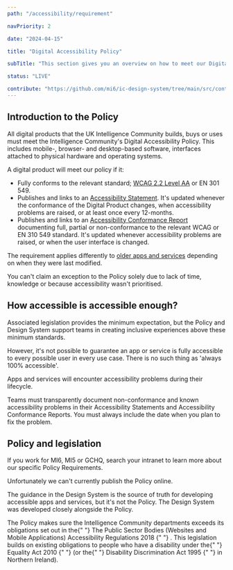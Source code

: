 ```yaml
---
path: "/accessibility/requirement"

navPriority: 2

date: "2024-04-15"

title: "Digital Accessibility Policy"

subTitle: "This section gives you an overview on how to meet our Digital Accessibility Policy."

status: "LIVE"

contribute: "https://github.com/mi6/ic-design-system/tree/main/src/content/structured/accessibility/requirement/index.mdx"
---
```


## Introduction to the Policy

All digital products that the UK Intelligence Community builds, buys or uses must meet the Intelligence Community's Digital Accessibility Policy. This includes mobile-, browser- and desktop-based software, interfaces attached to physical hardware and operating systems.

A digital product will meet our policy if it:

- Fully conforms to the relevant standard; [WCAG 2.2 Level AA](/accessibility/requirement/wcag) or EN 301 549.
- Publishes and links to an [Accessibility Statement](/accessibility/documenting/accessibility-statements). It's updated whenever the conformance of the Digital Product changes, when accessibility problems are raised, or at least once every 12-months.
- Publishes and links to an [Accessibility Conformance Report](/accessibility/documenting/conformance-report) documenting full, partial or non-conformance to the relevant WCAG or EN 310 549 standard. It's updated whenever accessibility problems are raised, or when the user interface is changed.

The requirement applies differently to [older apps and services](/accessibility/requirement/meeting-the-policy) depending on when they were last modified.

You can't claim an exception to the Policy solely due to lack of time, knowledge or because accessibility wasn't prioritised.

## How accessible is accessible enough?

Associated legislation provides the minimum expectation, but the Policy and Design System support teams in creating inclusive experiences above these minimum standards.

However, it's not possible to guarantee an app or service is fully accessible to every possible user in every use case. There is no such thing as 'always 100% accessible'.

Apps and services will encounter accessibility problems during their lifecycle.

Teams must transparently document non-conformance and known accessibility problems in their Accessibility Statements and Accessibility Conformance Reports. You must always include the date when you plan to fix the problem.

## Policy and legislation

If you work for MI6, MI5 or GCHQ, search your intranet to learn more about our specific Policy Requirements.

Unfortunately we can't currently publish the Policy online.

The guidance in the Design System is the source of truth for developing accessible apps and services, but it's not the Policy. The Design System was developed closely alongside the Policy.

<p>
  The Policy makes sure the Intelligence Community departments exceeds its
  obligations set out in the{" "}
  <ic-link
    target="_blank"
    href="https://www.legislation.gov.uk/uksi/2018/852/contents/made"
    rel="noreferrer noopener nofollow"
    id="fn-1"
  >
    The Public Sector Bodies (Websites and Mobile Applications) Accessibility
    Regulations 2018
  </ic-link>{" "}
  . This legislation builds on existing obligations to people who have a
  disability under the{" "}
  <ic-link
    target="_blank"
    href="https://www.legislation.gov.uk/ukpga/2010/15/contents"
    rel="noreferrer noopener nofollow"
    id="fn-1"
  >
    Equality Act 2010
  </ic-link>{" "}
  (or the{" "}
  <ic-link
    target="_blank"
    href="https://www.legislation.gov.uk/ukpga/1995/50/contents"
    rel="noreferrer noopener nofollow"
    id="fn-1"
  >
    Disability Discrimination Act 1995
  </ic-link>{" "}
  in Northern Ireland).
</p>
